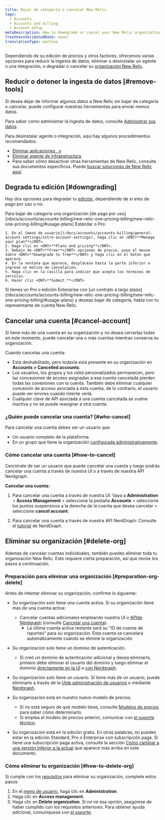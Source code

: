 ```yaml
---
title: Bajar de categoría o cancelar New Relic
tags:
  - Accounts
  - Accounts and billing
  - Account setup
metaDescription: How to downgrade or cancel your New Relic organization.
freshnessValidatedDate: never
translationType: machine
---
```


Dependiendo de su edición de precios y otros factores, ofrecemos varias opciones para reducir la ingesta de datos, eliminar o desinstalar un agente o una integración, o degradar o cancelar su [organización New Relic](/docs/accounts/accounts-billing/new-relic-one-pricing-users/new-relic-account-structure).

## Reducir o detener la ingesta de datos [#remove-tools]

Si desea dejar de informar algunos datos a New Relic sin bajar de categoría o cancelar, puede configurar nuestras herramientas para enviar menos datos.

Para saber cómo administrar la ingesta de datos, consulte [Administrar sus datos](/docs/telemetry-data-platform/get-data-new-relic/manage-data/manage-your-data).

Para desinstalar agente o integración, aquí hay algunos procedimientos recomendados:

* [Eliminar aplicaciones <InlinePopover type="apm" />, <InlinePopover type="browser" />y<InlinePopover type="mobile" />](/docs/apm/new-relic-apm/maintenance/remove-applications-new-relic/)
* [Eliminar agente de infraestructura](/docs/infrastructure/install-infrastructure-agent/update-or-uninstall/uninstall-infrastructure-agent/)
* Para saber cómo desactivar otras herramientas de New Relic, consulte sus documentos específicos. Puede [buscar soluciones de New Relic aquí](https://newrelic.com/instant-observability/).

## Degrada tu edición [#downgrading]

Hay dos opciones para degradar tu [edición](/docs/accounts/accounts-billing/new-relic-one-pricing-billing/new-relic-one-pricing-billing/#editions), dependiendo de si eres de pago por uso o no:

<CollapserGroup>
  <Collapser id="payg-downgrade" title="Organización de pago por uso">
    Para bajar de categoría una organización [de pago por uso](/docs/accounts/accounts-billing/new-relic-one-pricing-billing/new-relic-one-pricing-billing/#usage-plans) Estándar o Pro:

    1. En el [menú de usuario](/docs/accounts/accounts-billing/general-account-settings/intro-account-settings), haga clic en <DNT>**Manage your plan**</DNT>.
    2. Haga clic en <DNT>**Plans and pricing**</DNT>.
    3. Debajo de <DNT>**Free**</DNT> opciones de precio, pase el mouse sobre <DNT>**Downgrade to free**</DNT> y haga clic en el botón que aparece.
    4. En la ventana que aparece, desplácese hasta la parte inferior e ingrese un motivo de cancelación.
    5. Haga clic en la casilla para indicar que acepta los términos de servicio.
    6. Hacer clic <DNT>**Submit.**</DNT>
  </Collapser>

  <Collapser id="contract-downgrade" title="Organizaciónes con contratos">
    Si tienes un Pro o edición Enterprise con [un contrato a largo plazo](/docs/accounts/accounts-billing/new-relic-one-pricing-billing/new-relic-one-pricing-billing/#usage-plans) y deseas bajar de categoría, habla con tu representante de cuenta New Relic.
  </Collapser>
</CollapserGroup>

## Cancelar una cuenta [#cancel-account]

Si tiene más de una cuenta en su organización y no desea cerrarlas todas en este momento, puede cancelar una o más cuentas mientras conserva su organización.

Cuando cancelas una cuenta:

* Está deshabilitado, pero todavía está presente en su organización en **Accounts &gt; Cancelled accounts**.
* Los usuarios, los grupos y los roles personalizados permanecen, pero las concesiones de acceso asignadas a esa cuenta cancelada pierden todas las conexiones con la cuenta. También debe eliminar cualquier concesión de acceso asociada a esta cuenta, de lo contrario, el usuario puede ver errores cuando intente verla.
* Cualquier clave de API asociada a una cuenta cancelada se vuelve inactiva y no se puede reasignar a otra cuenta.

### ¿Quién puede cancelar una cuenta? [#who-cancel]

Para cancelar una cuenta debes ser un usuario que:

* Un usuario completo de la plataforma.
* En un grupo que tiene la organización [configurada administrativamente](/docs/accounts/accounts-billing/new-relic-one-user-management/user-management-concepts/#admin-settings).

### Cómo cancelar una cuenta [#how-to-cancel]

Cerciórate de ser un usuario que puede cancelar una cuenta y luego podrás cancelar una cuenta a través de nuestra UI o a través de nuestra API Nerdgraph.

**Cancelar una cuenta:**

1. Para cancelar una cuenta a través de nuestra UI: Vaya a **Administration** &gt; **Access Management** &gt; seleccione la pestaña **Accounts** &gt; seleccione los puntos suspensivos a la derecha de la cuenta que desea cancelar &gt; seleccione **cancel account**.

2. Para cancelar una cuenta a través de nuestra API NerdGraph: Consulte el [tutorial](/docs/apis/nerdgraph/examples/manage-accounts-nerdgraph) de NerdGraph.

## Eliminar su organización [#delete-org]

Además de cancelar cuentas individuales, también puedes eliminar toda tu organización New Relic. Esto requiere cierta preparación, así que revise los pasos a continuación.

### Preparación para eliminar una organización [#preparation-org-delete]

Antes de intentar eliminar su organización, confirme lo siguiente:

* Su organización solo tiene una cuenta activa. Si su organización tiene más de una cuenta activa:
  * Cancelar cuentas adicionales empleando nuestra UI o [APIde Nerdgraph](/docs/apis/nerdgraph/examples/manage-accounts-nerdgraph) (consulte [Cancelar una cuenta](#cancel-account)).
    * La última cuenta activa restante será su &quot;ID de cuenta de reportes&quot; para su organización. Esta cuenta se cancelará automáticamente cuando se elimine la organización.

* Su organización solo tiene un dominio de autenticación.
  * Si creó un dominio de autenticación adicional y desea eliminarlo, primero debe eliminar el usuario del dominio y luego eliminar el dominio [directamente en la UI](https://forum.newrelic.com/s/hubtopic/aAXPh0000006Wd7OAE/delete-authentication-domains) o [con Nerdgraph](https://forum.newrelic.com/s/hubtopic/aAXPh000000664LOAQ/api-endpoint-to-delete-authentication-domains).

* Su organización solo tiene un usuario. Si tiene más de un usuario, puede eliminarlo a través de la [UIde administración de usuarios](/docs/accounts/accounts-billing/new-relic-one-user-management/user-management-ui-and-tasks/#delete-users) o mediante [Nerdgraph](/docs/apis/nerdgraph/examples/nerdgraph-manage-users/#delete-users).

* Su organización está en nuestro nuevo modelo de precios.

  * Si no está seguro de qué modelo tiene, consulte [Modelos de precios](/docs/accounts/original-accounts-billing/original-product-based-pricing/overview-pricing-models/#determine-pricing) para saber cómo determinarlo.
  * Si emplea el modelo de precios anterior, comunicar con [el soporte técnico](/docs/using-new-relic/welcome-new-relic/get-started/find-help-use-support-portal).

* Su organización está en la edición gratis. En otras palabras, no puedes estar en la edición Standard, Pro o Enterprise con subscripción paga. Si tiene una subscripción paga activa, consulte la sección [Cómo cambiar a una versión inferior a la actual](#downgrading) que aparece más arriba en este documento.

### Cómo eliminar tu organización [#how-to-delete-org]

Si cumple con los [requisitos](#delete-org) para eliminar su organización, complete estos pasos:

1. En el [menú de usuario](/docs/accounts/accounts-billing/general-account-settings/intro-account-settings), haga clic en <DNT>**Administration**</DNT>.
2. Haga clic en <DNT>**Access management**</DNT>.
3. Haga clic en <DNT>**Delete organization**</DNT>. Si no ve esa opción, asegúrese de haber cumplido con los requisitos anteriores. Para obtener ayuda adicional, comuníquese con [el soporte](/docs/using-new-relic/welcome-new-relic/get-started/find-help-use-support-portal).
